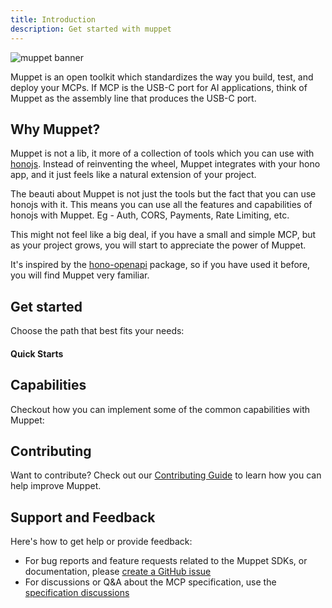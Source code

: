 ```yaml
---
title: Introduction
description: Get started with muppet
---
```



![muppet banner](../../assets/banner.png)

Muppet is an open toolkit which standardizes the way you build, test, and deploy your MCPs. If MCP is the USB-C port for AI applications, think of Muppet as the assembly line that produces the USB-C port.

## Why Muppet?

Muppet is not a lib, it more of a collection of tools which you can use with [honojs](https://hono.dev/). Instead of reinventing the wheel, Muppet integrates with your hono app, and it just feels like a natural extension of your project.

The beauti about Muppet is not just the tools but the fact that you can use honojs with it. This means you can use all the features and capabilities of honojs with Muppet. Eg - Auth, CORS, Payments, Rate Limiting, etc.

This might not feel like a big deal, if you have a small and simple MCP, but as your project grows, you will start to appreciate the power of Muppet.

It's inspired by the [hono-openapi](https://www.npmjs.com/package/hono-openapi) package, so if you have used it before, you will find Muppet very familiar.

## Get started

Choose the path that best fits your needs:

#### Quick Starts
<CardGrid>
  <LinkCard title="For Server Developers" href="/quickstart/server" description="Expose data and content from your servers to LLMs" />
  <LinkCard title="For Users" href="/quickstart/user" description="Create reusable prompt templates and workflows"/>
</CardGrid>

## Capabilities

Checkout how you can implement some of the common capabilities with Muppet:

<CardGrid>
  <LinkCard title="Resources" href="/concepts/resources" description="Expose data and content from your servers to LLMs" />
  <LinkCard title="Prompts" href="/concepts/prompts" description="Create reusable prompt templates and workflows" />
  <LinkCard title="Tools" href="/concepts/tools" description="Enable LLMs to perform actions through your server" />
</CardGrid>

## Contributing

Want to contribute? Check out our [Contributing Guide](/development/contributing) to learn how you can help improve Muppet.

## Support and Feedback

Here's how to get help or provide feedback:

- For bug reports and feature requests related to the Muppet SDKs, or documentation, please [create a GitHub issue](https://github.com/muppet-dev)
- For discussions or Q&A about the MCP specification, use the [specification discussions](https://github.com/orgs/muppet-dev/discussions)